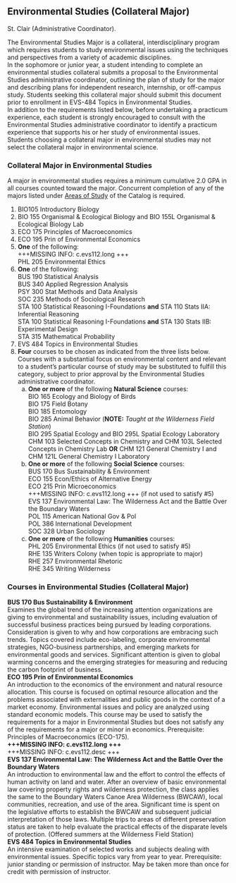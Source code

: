 ## Environmental Studies (Collateral Major) {#sec-environmental-studies}
St. Clair (Administrative Coordinator).

The Environmental Studies Major is a collateral, interdisciplinary program which requires students to study environmental issues using the techniques and perspectives from a variety of academic disciplines.  
In the sophomore or junior year, a student intending to complete an environmental studies collateral submits a proposal to the Environmental Studies administrative coordinator, outlining the plan of study for the major and describing plans for independent research, internship, or off-campus study. Students seeking this collateral major should submit this document prior to enrollment in EVS-484 Topics in Environmental Studies.   
In addition to the requirements listed below, before undertaking a practicum experience, each student is strongly encouraged to consult with the Environmental Studies administrative coordinator to identify a practicum experience that supports his or her study of environmental issues.  
Students choosing a collateral major in environmental studies may not select the collateral major in environmental science. 


### Collateral Major in Environmental Studies
A major in environmental studies requires a minimum cumulative 2.0 GPA in all courses counted toward the major.
Concurrent completion of any of the majors listed under [Areas of Study](catalog_sections/areas_of_study.qmd#Areas Of Study) of the Catalog is required.  

1. BIO105 Introductory Biology
2. BIO 155 Organismal & Ecological Biology and BIO 155L Organismal & Ecological Biology Lab
3. ECO 175 Principles of Macroeconomics
4. ECO 195 Prin of Environmental Economics
5. **One** of the following:  
	+++MISSING INFO: c.evs112.long +++  
	PHL 205 Environmental Ethics  
6. **One** of the following:  
	BUS 190 Statistical Analysis  
	BUS 340 Applied Regression Analysis  
	PSY 300 Stat Methods and Data Analysis  
	SOC 235 Methods of Sociological Research  
	STA 100 Statistical Reasoning I-Foundations **and** STA 110 Stats IIA: Inferential Reasoning  
	STA 100 Statistical Reasoning I-Foundations **and** STA 130 Stats IIB: Experimental Design  
	STA 315 Mathematical Probability  
7. EVS 484 Topics in Environmental Studies
8. **Four** courses to be chosen as indicated from the three lists below. Courses with a substantial focus on environmental content and relevant to a student’s particular course of study may be substituted to fulfill this category, subject to prior approval by the Environmental Studies administrative coordinator.
	a.  **One or more** of the following **Natural Science** courses:  
		BIO 165 Ecology and Biology of Birds  
		BIO 175 Field Botany  
		BIO 185 Entomology  
		BIO 285 Animal Behavior (**NOTE:** *Taught at the Wilderness Field Station*)  
		BIO 295 Spatial Ecology and BIO 295L Spatial Ecology Laboratory  
		CHM 103 Selected Concepts in Chemistry and CHM 103L Selected Concepts in Chemistry Lab **OR** CHM 121 General Chemistry I and CHM 121L General Chemistry I Laboratory  
	b. **One or more** of the following **Social Science** courses:  
		BUS 170 Bus Sustainability & Environment  
		ECO 155 Econ/Ethics of Alternative Energy  
		ECO 215 Prin Microeconomics  
		+++MISSING INFO: c.evs112.long +++ (if not used to satisfy #5)  
		EVS 137 Environmental Law: The Wilderness Act and the Battle Over the Boundary Waters  
		POL 115 American National Gov & Pol  
		POL 386 International Development  
		SOC 328 Urban Sociology  
	c. **One or more** of the following **Humanities** courses:  
		PHL 205 Environmental Ethics (if not used to satisfy #5)  
		RHE 135 Writers Colony (when topic is appropriate to major)  
		RHE 257 Environmental Rhetoric  
		RHE 345 Writing Wilderness  


### Courses in Environmental Studies (Collateral Major) 
 **BUS 170 Bus Sustainability & Environment**  
  Examines the global trend of the increasing attention organizations are giving to environmental and sustainability issues, including evaluation of successful business practices being pursued by leading corporations. Consideration is given to why and how corporations are embracing such trends. Topics covered include eco-labeling, corporate environmental strategies, NGO-business partnerships, and emerging markets for environmental goods and services. Significant attention is given to global warming concerns and the emerging strategies for measuring and reducing the carbon footprint of business.   
 **ECO 195 Prin of Environmental Economics**  
  An introduction to the economics of the environment and natural resource allocation. This course is focused on optimal resource allocation and the problems associated with externalities and public goods in the context of a market economy. Environmental issues and policy are analyzed using standard economic models. This course may be used to satisfy the requirements for a major in Environmental Studies but does not satisfy any of the requirements for a major or minor in economics. Prerequisite: Principles of Macroeconomics (ECO-175).   
 **+++MISSING INFO: c.evs112.long +++**  
  +++MISSING INFO: c.evs112.desc +++   
 **EVS 137 Environmental Law: The Wilderness Act and the Battle Over the Boundary Waters**  
  An introduction to environmental law and the effort to control the effects of human activity on land and water. After an overview of basic environmental law covering property rights and wilderness protection, the class applies the same to the Boundary Waters Canoe Area Wilderness (BWCAW), local communities, recreation, and use of the area. Significant time is spent on the legislative efforts to establish the BWCAW and subsequent judicial interpretation of those laws. Multiple trips to areas of different preservation status are taken to help evaluate the practical effects of the disparate levels of protection. (Offered summers at the Wilderness Field Station)   
 **EVS 484 Topics in Environmental Studies**  
  An intensive examination of selected works and subjects dealing with environmental issues. Specific topics vary from year to year. Prerequisite: junior standing or permission of instructor. May be taken more than once for credit with permission of instructor.   














